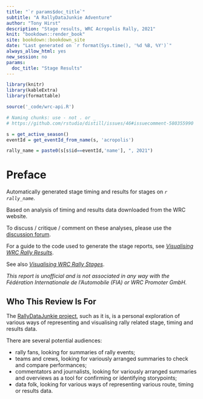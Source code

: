 ```yaml
---
title: "`r params$doc_title`"
subtitle: "A RallyDataJunkie Adventure"
author: "Tony Hirst"
description: "Stage results, WRC Acropolis Rally, 2021"
knit: "bookdown::render_book"
site: bookdown::bookdown_site
date: "Last generated on `r format(Sys.time(), '%d %B, %Y')`"
always_allow_html: yes
new_session: no
params:
  doc_title: "Stage Results"
---
```


```r
library(knitr)
library(kableExtra)
library(formattable)

source('_code/wrc-api.R')

# Naming chunks: use - not . or _
# https://github.com/rstudio/distill/issues/46#issuecomment-580355990
```

```r
s = get_active_season()
eventId = get_eventId_from_name(s, 'acropolis')

rally_name = paste0(s[s$id==eventId,'name'], ", 2021")
```

# Preface {-}

Automatically generated stage timing and results for stages on *`r rally_name`*.

Based on analysis of timing and results data downloaded from the WRC website.

To discuss / critique / comment on these analyses, please use the [discussion forum](http://discussions.rallydatajunkie.com/).

For a guide to the code used to generate the stage reports, see [*Visualising WRC Rally Results*](https://rallydatajunkie.com/visualising-wrc-rally-results).

See also [*Visualising WRC Rally Stages*](https://rallydatajunkie.com/visualising-rally-stages/).

*This report is unofficial and is not associated in any way with the Fédération Internationale de l’Automobile (FIA) or WRC Promoter GmbH.*

## Who This Review Is For {-}

The [RallyDataJunkie project](https://rallydatajunkie.com), such as it is, is a personal exploration of various ways of representing and visualising rally related stage, timing and results data.

There are several potential audiences:

- rally fans, looking for summaries of rally events;
- teams and crews, looking for variously arranged summaries to check and compare performances;
- commentators and journalists, looking for variously arranged summaries and overviews as a tool for confirming or identifying storypoints;
- data folk, looking for various ways of representing various route, timing or results data.